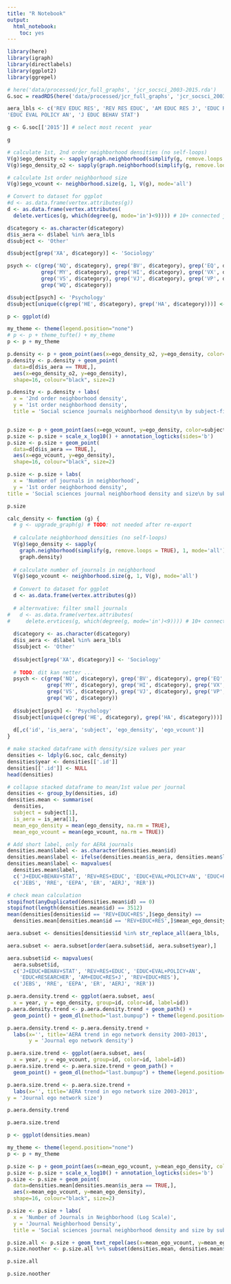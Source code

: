 ```yaml
---
title: "R Notebook"
output: 
  html_notebook: 
    toc: yes
---
```


```r
library(here)
library(igraph)
library(directlabels)
library(ggplot2)
library(ggrepel)
```


```r
# here('data/processed/jcr_full_graphs', 'jcr_socsci_2003-2015.rda')
G.soc = readRDS(here('data/processed/jcr_full_graphs', 'jcr_socsci_2003-2015.rda'))
```

```r
aera_lbls <- c('REV EDUC RES', 'REV RES EDUC', 'AM EDUC RES J', 'EDUC RESEARCHER',
'EDUC EVAL POLICY AN', 'J EDUC BEHAV STAT')
```


```r
g <- G.soc[['2015']] # select most recent  year
```

```r
g
```

```r
# calculate 1st, 2nd order neighborhood densities (no self-loops)
V(g)$ego_density <- sapply(graph.neighborhood(simplify(g, remove.loops = TRUE), 1, mode='all'), graph.density)
V(g)$ego_density_o2 <- sapply(graph.neighborhood(simplify(g, remove.loops = TRUE), 2, mode='all'), graph.density)

# calculate 1st order neighborhood size
V(g)$ego_vcount <- neighborhood.size(g, 1, V(g), mode='all')
```

```r
# Convert to dataset for ggplot
#d <- as.data.frame(vertex.attributes(g))
d <- as.data.frame(vertex.attributes(
  delete.vertices(g, which(degree(g, mode='in')<9)))) # 10+ connected journals (in=out)

d$category <- as.character(d$category)
d$is_aera <- d$label %in% aera_lbls
d$subject <- 'Other'

d$subject[grep('XA', d$category)] <- 'Sociology'

psych <- c(grep('NQ', d$category), grep('BV', d$category), grep('EQ', d$category),
           grep('MY', d$category), grep('HI', d$category), grep('VX', d$category),
           grep('VS', d$category), grep('VJ', d$category), grep('VP', d$category),
           grep('WQ', d$category))

d$subject[psych] <- 'Psychology'
d$subject[unique(c(grep('HE', d$category), grep('HA', d$category)))] <- 'Education'
```


```r
p <- ggplot(d)

my_theme <- theme(legend.position="none")
# p <- p + theme_tufte() + my_theme
p <- p + my_theme

p.density <- p + geom_point(aes(x=ego_density_o2, y=ego_density, color=subject)) + facet_grid(subject ~ .)
p.density <- p.density + geom_point(
  data=d[d$is_aera == TRUE,], 
  aes(x=ego_density_o2, y=ego_density), 
  shape=16, colour="black", size=2)

p.density <- p.density + labs(
  x = '2nd order neighborhood density',
  y = '1st order neighborhood density',
  title = 'Social science journals neighborhood density\n by subject-field (AERA-journals in black)')


p.size <- p + geom_point(aes(x=ego_vcount, y=ego_density, color=subject)) + facet_grid(subject ~ .)
p.size <- p.size + scale_x_log10() + annotation_logticks(sides='b')
p.size <- p.size + geom_point(
  data=d[d$is_aera == TRUE,], 
  aes(x=ego_vcount, y=ego_density), 
  shape=16, colour="black", size=2)

p.size <- p.size + labs(
  x = 'Number of journals in neighborhood', 
  y = '1st order neighborhood density',
title = 'Social sciences journal neighborhood density and size\n by subject-field (AERA-journals in black)')
```

```r
p.size
```

```r
calc_density <- function (g) {
  # g <- upgrade_graph(g) # TODO: not needed after re-export
  
  # calculate neighborhood densities (no self-loops)
  V(g)$ego_density <- sapply(
    graph.neighborhood(simplify(g, remove.loops = TRUE), 1, mode='all'), 
    graph.density)
  
  # calculate number of journals in neighborhood
  V(g)$ego_vcount <- neighborhood.size(g, 1, V(g), mode='all')
  
  # Convert to dataset for ggplot
  d <- as.data.frame(vertex.attributes(g))
  
  # alternvative: filter small journals
#   d <- as.data.frame(vertex.attributes(
#     delete.ervtices(g, which(degree(g, mode='in')<9)))) # 10+ connected journals (in=out)
  
  d$category <- as.character(d$category)
  d$is_aera <- d$label %in% aera_lbls
  d$subject <- 'Other'
  
  d$subject[grep('XA', d$category)] <- 'Sociology'
  
  # TODO: dit kan netter ...
  psych <- c(grep('NQ', d$category), grep('BV', d$category), grep('EQ', d$category),
             grep('MY', d$category), grep('HI', d$category), grep('VX', d$category),
             grep('VS', d$category), grep('VJ', d$category), grep('VP', d$category),
             grep('WQ', d$category))
  
  d$subject[psych] <- 'Psychology'
  d$subject[unique(c(grep('HE', d$category), grep('HA', d$category)))] <- 'Education'
  
  d[,c('id', 'is_aera', 'subject', 'ego_density', 'ego_vcount')]
}

# make stacked dataframe with density/size values per year
densities <- ldply(G.soc, calc_density)
densities$year <- densities[['.id']]
densities[['.id']] <- NULL
head(densities)

# collapse stacked dataframe to mean/1st value per journal
densities <- group_by(densities, id)
densities.mean <- summarise(
  densities,
  subject = subject[1],
  is_aera = is_aera[1],
  mean_ego_density = mean(ego_density, na.rm = TRUE),
  mean_ego_vcount = mean(ego_vcount, na.rm = TRUE))

# Add short label, only for AERA journals
densities.mean$label <- as.character(densities.mean$id)
densities.mean$label <- ifelse(densities.mean$is_aera, densities.mean$label, NA)
densities.mean$label <- mapvalues(
  densities.mean$label, 
  c('J+EDUC+BEHAV+STAT', 'REV+RES+EDUC', 'EDUC+EVAL+POLICY+AN', 'EDUC+RESEARCHER', 'AM+EDUC+RES+J', 'REV+EDUC+RES'),
  c('JEBS', 'RRE', 'EEPA', 'ER', 'AERJ', 'RER'))

# check mean calculation
stopifnot(anyDuplicated(densities.mean$id) == 0)
stopifnot(length(densities.mean$id) == 3512)
mean(densities[densities$id == 'REV+EDUC+RES',]$ego_density) == 
  densities.mean[densities.mean$id == 'REV+EDUC+RES',]$mean_ego_density

```


```r
aera.subset <- densities[densities$id %in% str_replace_all(aera_lbls, ' ', '+'),]

aera.subset <- aera.subset[order(aera.subset$id, aera.subset$year),]

aera.subset$id <- mapvalues(
  aera.subset$id, 
  c('J+EDUC+BEHAV+STAT', 'REV+RES+EDUC', 'EDUC+EVAL+POLICY+AN', 
    'EDUC+RESEARCHER', 'AM+EDUC+RES+J', 'REV+EDUC+RES'),
  c('JEBS', 'RRE', 'EEPA', 'ER', 'AERJ', 'RER'))

p.aera.density.trend <- ggplot(aera.subset, aes(
  x = year, y = ego_density, group=id, color=id, label=id))
p.aera.density.trend <- p.aera.density.trend + geom_path() + 
  geom_point() + geom_dl(method="last.bumpup") + theme(legend.position="none")

p.aera.density.trend <- p.aera.density.trend + 
  labs(x='', title='AERA trend in ego network density 2003-2013',
       y = 'Journal ego network density')

p.aera.size.trend <- ggplot(aera.subset, aes(
  x = year, y = ego_vcount, group=id, color=id, label=id))
p.aera.size.trend <- p.aera.size.trend + geom_path() + 
  geom_point() + geom_dl(method="last.bumpup") + theme(legend.position="none")

p.aera.size.trend <- p.aera.size.trend + 
  labs(x='', title='AERA trend in ego network size 2003-2013',
y = 'Journal ego network size')
```

```r
p.aera.density.trend
```



```r
p.aera.size.trend
```

```r
p <- ggplot(densities.mean)

my_theme <- theme(legend.position="none")
p <- p + my_theme

p.size <- p + geom_point(aes(x=mean_ego_vcount, y=mean_ego_density, color=subject)) + facet_grid(subject ~ .)
p.size <- p.size + scale_x_log10() + annotation_logticks(sides='b')
p.size <- p.size + geom_point(
  data=densities.mean[densities.mean$is_aera == TRUE,], 
  aes(x=mean_ego_vcount, y=mean_ego_density), 
  shape=16, colour="black", size=2)

p.size <- p.size + labs(
  x = 'Number of Journals in Neighborhood (Log Scale)', 
  y = 'Journal Neighborhood Density',
  title = 'Social sciences journal neighborhood density and size by subject-field')

p.size.all <- p.size + geom_text_repel(aes(x=mean_ego_vcount, y=mean_ego_density, label=label))
p.size.noother <- p.size.all %+% subset(densities.mean, densities.mean$subject != 'Other')
```

```r
p.size.all
```

```r
p.size.noother
```

